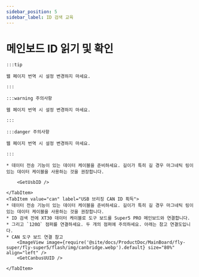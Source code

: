 ```yaml
---
sidebar_position: 5
sidebar_label: ID 검색 교육
---
```










# 메인보드 ID 읽기 및 확인

    :::tip

    웹 페이지 번역 시 설정 변경하지 마세요.

    :::

    :::warning 주의사항

    웹 페이지 번역 시 설정 변경하지 마세요.

    :::

    :::danger 주의사항

    웹 페이지 번역 시 설정 변경하지 마세요.

    :::

<Tabs>
    <TabItem value="usb" label="USB ID 획득" default>
        
    * 데이터 전송 기능이 있는 데이터 케이블을 준비하세요. 길이가 특히 길 경우 마그네틱 링이 있는 데이터 케이블을 사용하는 것을 권장합니다.
    
        <GetUsbID />
        
    </TabItem>
    <TabItem value="can" label="USB 브리징 CAN ID 획득">
    * 데이터 전송 기능이 있는 데이터 케이블을 준비하세요. 길이가 특히 길 경우 마그네틱 링이 있는 데이터 케이블을 사용하는 것을 권장합니다.
    * ID 검색 전에 XT30 데이터 케이블로 도구 보드를 Super5 PRO 메인보드와 연결합니다.
    * 그리고 `120Ω` 점퍼를 연결하세요. 두 개의 점퍼에 주의하세요. 아래는 참고 연결도입니다.
    * CAN 도구 보드 연결 참고
        <ImageView image={require('@site/docs/ProductDoc/MainBoard/fly-super/fly-super5/flash/img/canbridge.webp').default} size="80%" align="left" />   
        <GetCanbusUUID />

    </TabItem>
</Tabs>